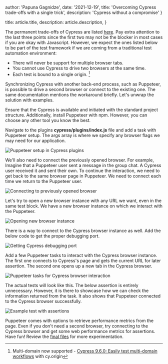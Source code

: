 
  author: 'Papuna Gagnidze',
  date: '2021-12-19',
  title: 'Overcoming Cypress trade-offs with a single trick',
  description: 'Cypress without a compromise'
}

  title: article.title,
  description: article.description,
}


The permanent trade-offs of Cypress are listed [here](https://docs.cypress.io/guides/references/trade-offs#Permanent-trade-offs). Pay extra attention to the last three points since the first two may not be the blocker in most cases if you are okay with Javascript. However, we expect the ones listed below to be part of the test framework if we are coming from a traditional test automation environment:

- There will never be support for multiple browser tabs.
- You cannot use Cypress to drive two browsers at the same time.
- Each test is bound to a single origin. [^1]

Synchronizing Cypress with another back-end process, such as Puppeteer, is possible to drive a second browser or connect to the existing one. The same documentation mentions the workaround briefly. Let's unwrap the solution with examples.

Ensure that the Cypress is available and initiated with the standard project structure. Additionally, install Puppeteer with npm. However, you can choose any other tool you know the best.

Navigate to the plugins **cypress/plugins/index.js** file and add a task with Puppeteer setup. The args array is where we specify any browser flags we may need for our application.

<Image src={image1} alt="Puppeteer setup in Cypress plugins" />

We'll also need to connect the previously opened browser. For example, Imagine that a Puppeteer user sent a message in the group chat. A Cypress user received it and sent their own. To continue the interaction, we need to get back to the same browser page in Puppeteer. We need to connect each time we return to the Puppeteer user.

<Image src={image2} alt="Connecting to previously opened browser" />

Let's try to open a new browser instance with any URL we want, even in the same test block. We have a new browser instance on which we interact with the Puppeteer.

<Image src={image3} alt="Opening new browser instance" />

There is a way to connect to the Cypress browser instance as well. Add the below code to get the proper debugging port.

<Image src={image4} alt="Getting Cypress debugging port" />

Add a few Puppeteer tasks to interact with the Cypress browser instance. The first one connects to Cypress's page and gets the current URL for later assertion. The second one opens up a new tab in the Cypress browser.

<Image src={image5} alt="Puppeteer tasks for Cypress browser interaction" />

The actual tests will look like this. The below assertion is entirely unnecessary. However, it is there to showcase how we can check the information returned from the task. It also shows that Puppeteer connected to the Cypress browser successfully.

<Image src={image6} alt="Example test with assertions" />

Puppeteer comes with options to retrieve performance metrics from the page. Even if you don't need a second browser, try connecting to the Cypress browser and get some web performance metrics for assertions. Have fun! Review the [final files](https://gist.github.com/pgagnidze/2cbdd6ca93a2f472946467e8706092f5) for more experimentation.

[^1]: Multi-domain now supported - [Cypress 9.6.0: Easily test multi-domain workflows](https://cypress.io/blog/2022/04/25/cypress-9-6-0-easily-test-multi-domain-workflows-with-cy-origin/) with cy.origin